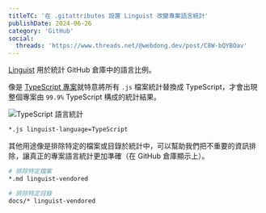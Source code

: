 ```yaml
---
titleTC: '在 .gitattributes 設置 Linguist 改變專案語言統計'
publishDate: 2024-06-26
category: 'GitHub'
social:
  threads: 'https://www.threads.net/@webdong.dev/post/C8W-bQYBOav'
---
```


[Linguist](https://github.com/github-linguist/linguist) 用於統計 GitHub 倉庫中的語言比例。

像是 [TypeScript 專案](https://github.com/microsoft/TypeScript/blob/main/.gitattributes)就特意將所有 `.js` 檔案統計替換成 TypeScript，才會出現整個專案由 `99.9%` TypeScript 構成的統計結果。

![TypeScript 語言統計](./typescript-language.webp)

```bash
*.js linguist-language=TypeScript
```

其他用途像是排除特定的檔案或目錄於統計中，可以幫助我們把不重要的資訊排除，讓真正的專案語言統計更加準確（在 GitHub 倉庫顯示上）。

```bash
# 排除特定檔案
*.md linguist-vendored

# 排除特定目錄
docs/* linguist-vendored
```
